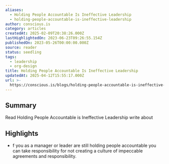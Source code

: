 ```yaml
---
aliases:
  - Holding People Accountable Is Ineffective Leadership
  - holding-people-accountable-is-ineffective-leadership
author: conscious.is
category: articles
createdAt: 2025-02-09T20:38:26.000Z
lastHighlightedOn: 2023-06-23T09:26:55.154Z
publishedOn: 2023-05-26T00:00:00.000Z
source: reader
status: seedling
tags:
  - leadership
  - org-design
title: Holding People Accountable Is Ineffective Leadership
updatedAt: 2025-04-12T15:55:17.000Z
url: >-
  https://conscious.is/blogs/holding-people-accountable-is-ineffective-leadership?utm_medium=email&utm_source=going_deeper&utm_campaign=may&mc_cid=d53e9ad44c&mc_eid=0f71759f49
---
```

## Summary

Read Holding People Accountable is Ineffective Leadership write about

## Highlights

- f you as a manager or leader are still holding people accountable you can take responsibility for not creating a culture of impeccable agreements and responsibility.
